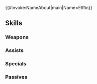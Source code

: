 {{#invoke:NameAbout|main|Name=Elffin}}{{HeroPage Tabs}}
{{Hero Infobox
|Name=Elffin
|Title=Truth Beholden
|WeaponType=Colorless Tome
|MoveType=Infantry
|Origin=Fire Emblem: The Binding Blade
|Gender=Male
|actorEN=Kayleigh McKee
|actorJP=石川界人
|artist=パビリオン右島
|additionDate=November 15, 2024
|releaseDate=November 15, 2024
|poolDate=December 6, 2024
|poolRarities=5
|cv1=5
|cv2=900200
|TagID=エルフィン
|InternalID=1168
|Properties=refresher
|description=A supporter of the resistance fighters in the west, he lives as a mysterious bard. But his true identity is that of Prince Myrddin of Etruria. Appears in Fire Emblem: The Binding Blade.
}}
{{Stats Page
|Lv1HP=15|Lv1ATK=3|Lv1SPD=14|Lv1DEF=6|Lv1RES=7
|GRHP=50|GRATK=40|GRSPD=75|GRDEF=50|GRRES=90
}}
==Skills==
===Weapons===
{{Weapons Table
|weapon1=Stone
|weapon1Default=1
|weapon1Unlock=1
|weapon2=Elstone
|weapon2Default=2
|weapon2Unlock=2
|weapon3=Atlas (weapon)
|weapon3Default=4
|weapon3Unlock=3
|weapon4=Light of Etruria
|weapon4Default=5
|weapon4Unlock=5
}}
===Assists===
{{Assists Table
|assist1=Play
|assist1Default=4
|assist1Unlock=3
}}
===Specials===
{{Specials Table}}
===Passives===
{{Passives Table
|passiveB1=Atk Cantrip 1
|passiveB2=Atk Cantrip 2
|passiveB3=Atk Cantrip 3
|passiveB4=A/R Cantrip 3
|passiveB1Unlock=2
|passiveB2Unlock=3
|passiveB3Unlock=4
|passiveB4Unlock=5
|passiveC1=Inf. Null Follow 1
|passiveC2=Inf. Null Follow 2
|passiveC3=Inf. Null Follow 3
|passiveC4=Inf. Null Follow 4
|passiveC1Unlock=2
|passiveC2Unlock=3
|passiveC3Unlock=4
|passiveC4Unlock=5
}}
{{Heroes Navbox}}